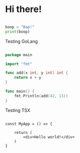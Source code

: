 # Hi there!



```python showLineNumbers

boop = "Bap!"
print(boop)

```

Testing GoLang

```go showLineNumbers

package main

import "fmt"

func add(x int, y int) int {
	return x + y
}

func main() {
	fmt.Println(add(42, 13))
}

```

Testing TSX


```tsx showLineNumbers

const MyApp = () => {

    return (
        <div>Hello world!</div>
    )
}

```
